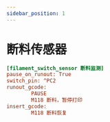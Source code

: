 ```yaml
---
sidebar_position: 1
---
```


# 断料传感器

```cfg title="printer.cfg"
[filament_switch_sensor 断料监测]
pause_on_runout: True
switch_pin: ^PC2
runout_gcode: 
        PAUSE
        M118 断料，暂停打印
insert_gcode:
        M118 断料恢复

```
